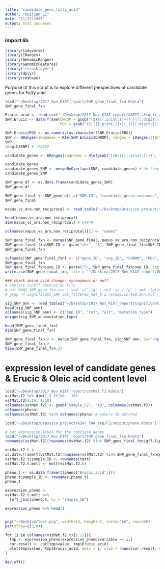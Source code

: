```yaml
---
title: "candidate_gene_fatty_acid"
author: "Ruijuan Li"
date: "11/22/2017"
output: html_document
---
```


### import lib
```r
library(tidyverse)
library(IRanges)
library(GenomicRanges)
library(GenomicFeatures)
library("rtracklayer")
library(dplyr)
library(reshape)
```

Purpose of this script is to explore different perspectives of candidate genes for Fatty acid 
```r
load("~/Desktop/2017_Nov_KIAT_report/SNP_gene_final_fxn.Rdata")
SNP_gene_final_fxn

Erucic_acid <- read.csv("~/Desktop/2017_Nov_KIAT_report/GAPIT..Erucic_acid.GWAS.Results.csv", header = T)
SNP.Erucic <- data.frame(CHROM = gsub("(S)([[:print:]]+)(_)([[:digit:]]+)", "\\2", Erucic_acid$SNP), 
                         POS = gsub("(S)([[:print:]]+)(_)([[:digit:]]+)", "\\4", Erucic_acid$SNP)) 

SNP.Erucic$POS <- as.numeric(as.character(SNP.Erucic$POS))
SNP <- GRanges(seqnames = Rle(SNP.Erucic$CHROM), ranges = IRanges(start = SNP.Erucic$POS, end = SNP.Erucic$POS), ID = paste(SNP.Erucic$CHROM, SNP.Erucic$POS, sep = "_"))
SNP
length(SNP) # 174397 

candidate_genes <- GRanges(seqnames = Rle(gsub("(chr)([[:print:]]+)", "\\2", SNP_gene_final_fxn$SNP.range.seqnames)),ranges = IRanges(start = SNP_gene_final_fxn$gff.lipid_fatty_acid_genes.start, end = SNP_gene_final_fxn$gff.lipid_fatty_acid_genes.end), names = SNP_gene_final_fxn$gff.lipid_fatty_acid_genes.names)

candidate_genes
candidate_genes_SNP <- mergeByOverlaps(SNP, candidate_genes) # do they have amino acid change?  
candidate_genes_SNP

SNP_gene_df <- as.data.frame(candidate_genes_SNP)
SNP_gene_df

SNP_gene_final <- SNP_gene_df[,c("SNP.ID", "candidate_genes.seqnames", "SNP.start", "names")]
SNP_gene_final 

napus_vs_ara.non_reciprocal <- read.table("~/Desktop/Brassica_project/reference/napus_vs_ara.non_reciprocal.table")

head(napus_vs_ara.non_reciprocal)
dim(napus_vs_ara.non_reciprocal) # 64949 

colnames(napus_vs_ara.non_reciprocal)[1] <- "names"

SNP_gene_final_fxn <- merge(SNP_gene_final, napus_vs_ara.non_reciprocal, by = "names", all.x=T)
SNP_gene_final_fxn$SNP.ID <- gsub("chr", "S", SNP_gene_final_fxn$SNP.ID)
SNP_gene_final_fxn

colnames(SNP_gene_final_fxn) <- c("gene_ID", "snp_ID", "CHROM", "POS", "Arabidopsis_homolog", "function")
SNP_gene_final_fxn
SNP_gene_final_fxn$snp_ID <- paste("S", SNP_gene_final_fxn$snp_ID, sep = "")
write.csv(SNP_gene_final_fxn, file = "~/Desktop/2017_Nov_KIAT_report/GWAS_SNP_gene_fxn.csv")

### check amino acid change, synonymous or not? 
# analyze snpEff annotation file 
# cat GWAS_SNP_gene_fxn.csv | sed 's/"//g' | sed 's/,/ /g' | awk '{print $3}' | tail -10 > significant_SNP
# grep -f significant_SNP 505_filtered_het_0.2.recode.sorted.ann.vcf | awk '{print $3 "|" $4 "|" $5 "|" $8}' | awk 'BEGIN{FS="|"}{print $1, $2, $3, $5}' > significant_SNP_annotation 

sig_SNP_ann <- read_table2("~/Desktop/2017_Nov_KIAT_report/significant_SNP_annotation", col_names=F)
head(sig_SNP_ann)  
colnames(sig_SNP_ann) <- c("snp_ID", "ref", "alt", "mutation_type")
unique(sig_SNP_ann$mutation_type)                          

head(SNP_gene_final_fxn)
dim(SNP_gene_final_fxn)

SNP_gene_final_fxn.2 <- merge(SNP_gene_final_fxn, sig_SNP_ann, by="snp_ID")
SNP_gene_final_fxn.2 
View(SNP_gene_final_fxn.2)
```

# expression level of candidate genes & Erucic & Oleic acid content level 
```r
load("~/Desktop/2017_Nov_KIAT_report/vstMat.f2.Rdata") 
vstMat.f2 %>% dim() # 56180   166 
vstMat.f2[1:10, 1:10]
colnames(vstMat.f2) <- gsub("Sample_F2", "ID", colnames(vstMat.f2))
colnames(pheno)
colnames(vstMat.f2) %in% colnames(pheno) # sample ID matched 

load("~/Desktop/Brassica_project/KIAT_RNA_seq/F2/output/pheno.Rdata")   

# get expression level for the candiate genes 
load("~/Desktop/2017_Nov_KIAT_report/SNP_gene_final_fxn.Rdata")
rownames(vstMat.f2)[rownames(vstMat.f2) %in% SNP_gene_final_fxn$gff.lipid_fatty_acid_genes.names] 

vstMat.f2.t <- 
as.data.frame(t(vstMat.f2[rownames(vstMat.f2) %in% SNP_gene_final_fxn$gff.lipid_fatty_acid_genes.names,]))
vstMat.f2.t$sample_ID <- rownames(test)
vstMat.f2.t.melt <- melt(vstMat.f2.t) 

pheno.t <- as.data.frame(t(pheno["Erucic_acid",]))
pheno.t$sample_ID <- rownames(pheno.t) 
pheno.t

expression_pheno <- 
vstMat.f2.t.melt %>% 
  left_join(pheno.t, by = "sample_ID") 

expression_pheno %>% head()


png("~/Desktop/test.png", width=13, height=7, units="in", res=300)
par(mfrow=c(3,4))

for (i in colnames(vstMat.f2.t)[1:11]){
  tmp <- expression_pheno[expression_pheno$variable == i,] 
  cor.result <- cor(tmp$value, tmp$Erucic_acid)
  plot(tmp$value, tmp$Erucic_acid, main = i, xlab = round(cor.result, digits = 2)) 
}

dev.off()     
```


